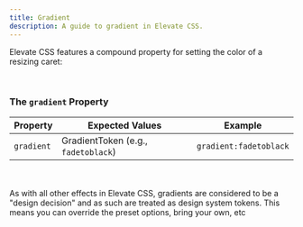```yaml
---
title: Gradient
description: A guide to gradient in Elevate CSS.
---
```


Elevate CSS features a compound property for setting the color of a resizing caret:

<br/>

### The `gradient` Property

| Property   | Expected Values | Example     |
|------------|--------------------|-----------------------|
| `gradient` |  GradientToken (e.g., `fadetoblack`) |  `gradient:fadetoblack`  |

<br/>
<br/>


<Aside title="Effects are Token Driven">
As with all other effects in Elevate CSS, gradients are considered to be a "design decision" and as such are treated as design system tokens. This means you can override the preset options, bring your own, etc
</Aside>